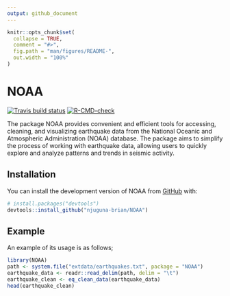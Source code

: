 ```yaml
---
output: github_document
---
```


<!-- README.md is generated from README.Rmd. Please edit that file -->

```r
knitr::opts_chunk$set(
  collapse = TRUE,
  comment = "#>",
  fig.path = "man/figures/README-",
  out.width = "100%"
)
```

# NOAA

<!-- badges: start -->
[![Travis build status](https://travis-ci.com/njuguna-brian/NOAA.svg?branch=main)](https://travis-ci.com/njuguna-brian/NOAA)
[![R-CMD-check](https://github.com/njuguna-brian/NOAA/actions/workflows/R-CMD-check.yaml/badge.svg)](https://github.com/njuguna-brian/NOAA/actions/workflows/R-CMD-check.yaml)
<!-- badges: end -->

The package NOAA provides convenient and efficient tools for accessing, cleaning, and visualizing earthquake data from the National Oceanic and Atmospheric Administration (NOAA) database. The package aims to simplify the process of working with earthquake data, allowing users to quickly explore and analyze patterns and trends in seismic activity.

## Installation

You can install the development version of NOAA from [GitHub](https://github.com/) with:

``` r
# install.packages("devtools")
devtools::install_github("njuguna-brian/NOAA")
```

## Example

An example of its usage is as follows;

```r
library(NOAA)
path <- system.file("extdata/earthquakes.txt", package = "NOAA")
earthquake_data <- readr::read_delim(path, delim = "\t")
earthquake_clean <- eq_clean_data(earthquake_data)
head(earthquake_clean)
```

